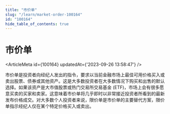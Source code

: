 ```yaml
---
title: "市价单"
slug: "/learn/market-order-100164"
id: "100164"
hide_table_of_contents: true
---
```



# 市价单

<ArticleMeta id={100164} updatedAt={'2023-09-26 13:58:47'} />
<div className='border-solid border-b border-t-0 my-4 border-[var(--ifm-color-gray-300)]' />

市价单是投资者向经纪人发出的指令，要求以当前金融市场上最佳可用价格买入或卖出股票、债券或其他资产。这是大多数投资者在大多数情况下购买和出售的默认选择。如果该资产是大市值股票或热门交易所交易基金 (ETF)，市场上会有很多愿意买卖的买家和卖家。这意味着市价单将几乎即时以非常接近投资者所看到的最新发布价格成交。对大多数个人投资者来说，限价单是市价单的主要替代方案，限价单指示经纪人仅在某个特定价格买入或卖出。
